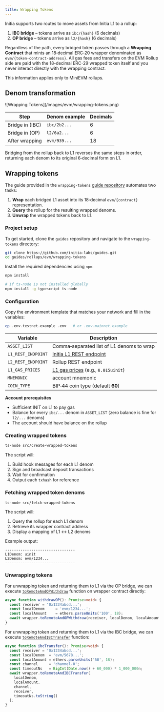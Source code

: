 ```yaml
---
title: Wrapping Tokens
---
```


Initia supports two routes to move assets from Initia L1 to a rollup:

1. **IBC bridge** – tokens arrive as `ibc/{hash}` (6 decimals)
2. **OP bridge** – tokens arrive as `l2/{hash}` (6 decimals)

Regardless of the path, every bridged token passes through a **Wrapping Contract** that mints an 18‑decimal ERC‑20 wrapper denominated as `evm/{token-contract-address}`. 
All gas fees and transfers on the EVM Rollup side are paid with the 18-decimal ERC-29 wrapped token itself and you never interact directly with the wrapping contract.

<Note>
This information applies only to MiniEVM rollups.
</Note>

## Denom transformation

<Frame>
![Wrapping Tokens](/images/evm/wrapping-tokens.png)
</Frame>

| Step | Denom example | Decimals |
|------|---------------|----------|
| Bridge in (IBC) | `ibc/2b2...` | 6 |
| Bridge in (OP) | `l2/6a2...` | 6 |
| After wrapping | `evm/939...` | 18 |

<Note>
Bridging from the rollup back to L1 reverses the same steps in order, returning each denom to its original 6‑decimal form on L1.
</Note>

## Wrapping tokens

The guide provided in the `wrapping-tokens` [guide repository](https://github.com/initia-labs/guides/tree/main/rollups/evm/wrapping-tokens) automates two tasks:

1. **Wrap** each bridged L1 asset into its 18‑decimal `evm/{contract}` representation.
2. **Query** the rollup for the resulting wrapped denoms.
3. **Unwrap** the wrapped tokens back to L1.

### Project setup

To get started, clone the `guides` repository and navigate to the `wrapping-tokens` directory:

```bash
git clone https://github.com/initia-labs/guides.git
cd guides/rollups/evm/wrapping-tokens
```

Install the required dependencies using `npm`:

```bash
npm install

# if ts-node is not installed globally
npm install -g typescript ts-node
```

### Configuration

Copy the environment template that matches your network and fill in the variables:

```bash
cp .env.testnet.example .env   # or .env.mainnet.example
```

| Variable | Description |
|----------|-------------|
| `ASSET_LIST` | Comma‑separated list of L1 denoms to wrap |
| `L1_REST_ENDPOINT` | [Initia L1 REST endpoint](/resources/developer/initia-l1.mdx) |
| `L2_REST_ENDPOINT` | Rollup REST endpoint |
| `L1_GAS_PRICES` | [L1 gas prices](/resources/developer/initia-l1.mdx) (e.g., `0.015uinit`) | 
| `MNEMONIC` | account mnemonic |
| `COIN_TYPE` | BIP‑44 coin type (default **60**) |

**Account prerequisites**

* Sufficient INIT on L1 to pay gas
* Balance for every `ibc/...` denom in `ASSET_LIST` (zero balance is fine for `l2/...` denoms)
* The account should have balance on the rollup

### Creating wrapped tokens

```bash
ts-node src/create-wrapped-tokens
```

The script will:

1. Build hook messages for each L1 denom
2. Sign and broadcast deposit transactions
3. Wait for confirmation
4. Output each `txhash` for reference

### Fetching wrapped token denoms

```bash
ts-node src/fetch-wrapped-tokens
```

The script will:

1. Query the rollup for each L1 denom
2. Retrieve its wrapper contract address
3. Display a mapping of L1 ↔ L2 denoms

Example output:

```shell
--------------------------------
L1Denom: uinit
L2Denom: evm/1234...
--------------------------------
```

### Unwrapping tokens

For unwrapping token and returning them to L1 via the OP bridge, we can execute [`toRemoteAndOPWithdraw`](https://github.com/initia-labs/minievm/blob/3edc63c3ddd0214e2c57145047bd5c4662e7f7db/x/evm/contracts/erc20_wrapper/ERC20Wrapper.sol#L240-L245) function on wrapper contract directly:

```typescript 
async function withdrawOP(): Promise<void> {
  const receiver = '0x1234abcd...';
  const localDenom     = 'evm/1234...';
  const localAmount    = ethers.parseUnits('100', 18);
  await wrapper.toRemoteAndOPWithdraw(receiver, localDenom, localAmount);
}
```

For unwrapping token and returning them to L1 via the IBC bridge, we can execute [`toRemoteAndIBCTransfer`](https://github.com/initia-labs/minievm/blob/3edc63c3ddd0214e2c57145047bd5c4662e7f7db/x/evm/contracts/erc20_wrapper/ERC20Wrapper.sol#L286C14-L293) function:

```typescript
async function ibcTransfer(): Promise<void> {
  const receiver = '0x1234abcd...';
  const localDenom  = 'evm/5678...';
  const localAmount = ethers.parseUnits('50', 18);
  const channel     = 'channel-0';
  const timeoutNs   = BigInt(Date.now() + 60_000) * 1_000_000n;
  await wrapper.toRemoteAndIBCTransfer(
    localDenom,
    localAmount,
    channel,
    receiver,
    timeoutNs.toString()
  );
}
```